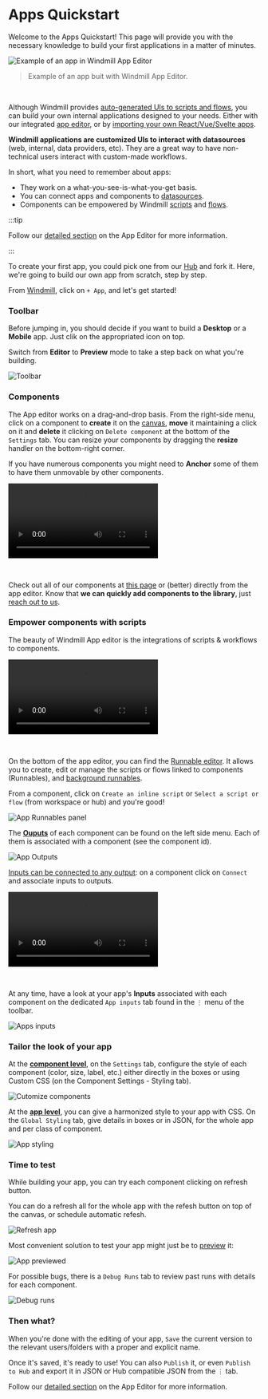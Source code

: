 
# Apps Quickstart

Welcome to the Apps Quickstart! This page will provide you with the necessary knowledge to build your first applications in a matter of minutes.

![Example of an app in Windmill App Editor](./github_app.png "Example of an app in Windmill App Editor")

> Example of an app buit with Windmill App Editor.

<br/>

Although Windmill provides [auto-generated UIs to scripts and flows](../../core_concepts/6_auto_generated_uis/index.mdx), you can build your own internal applications designed to your needs. Either with our integrated [app editor](../../apps/0_app_editor/index.mdx), or by [importing your own React/Vue/Svelte apps](../../react_vue_svelte_apps/index.md).

<div class="grid grid-cols-2 gap-6 mb-4">
	<DocCard
		title="Auto-generated UIs"
		description="Windmill creates auto-generated user interfaces for scripts and flows based on their parameters."
		href="/docs/core_concepts/auto_generated_uis"
		color="orange"
	/>
	<DocCard
		title="App Editor"
		description="Detailed section on Windmill's App Editor"
		href="/docs/apps/app_editor"
		color="orange"
	/>
	<DocCard
		title="Example: E-commerce CRM app"
		description="Tutorial on how to build a CRM with Windmill."
		color="orange"
	/>
</div>

**Windmill applications are customized UIs to interact with datasources** (web, internal, data providers, etc). They are a great way to have non-technical users interact with custom-made workflows.

In short, what you need to remember about apps:

- They work on a what-you-see-is-what-you-get basis.
- You can connect apps and components to [datasources](../../integrations/0_integrations_on_windmill.mdx).
- Components can be empowered by Windmill [scripts](../../getting_started/0_scripts_quickstart/index.mdx) and [flows](../6_flows_quickstart/index.mdx).

:::tip

Follow our [detailed section](../../apps/0_app_editor/index.mdx) on the App Editor for more information.

:::

To create your first app, you could pick one from our [Hub](https://hub.windmill.dev/apps) and fork it. Here, we're going to build our own app from scratch, step by step.

From [Windmill](https://app.windmill.dev/user/login), click on `+ App`, and let's get started!

### Toolbar

Before jumping in, you should decide if you want to build a **Desktop** or a **Mobile** app. Just clik on the appropriated icon on top.

Switch from **Editor** to **Preview** mode to take a step back on what you're building.

![Toolbar](./toolbar.png.webp)

<div class="grid grid-cols-2 gap-6 mb-4">
	<DocCard
		title="Toolbar"
		description="The app toolbar is located at the top of the app editor. It enables you to adjust app settings, toggle between desktop/mobile preview, and debug runs."
		href="/docs/apps/toolbar"
		color="orange"
	/>
</div>

### Components

The App editor works on a drag-and-drop basis. From the right-side menu, click on a component to **create** it on the [canvas](../../apps/1_canvas.mdx), **move** it maintaining a click on it and **delete** it clicking on `Delete component` at the bottom of the `Settings` tab. You can resize your components by dragging the **resize** handler on the bottom-right corner.

If you have numerous components you might need to **Anchor** some of them to have them unmovable by other components.

<video
	className="border-2 rounded-xl object-cover w-full h-full dark:border-gray-800"
	controls
	src="/videos/component_dd.mp4"
/>

<br />

Check out all of our components at [this page](../../apps/4_app_configuration_settings/1_app_component_library.mdx) or (better) directly from the app editor. Know that **we can quickly add components to the library**, just [reach out to us](../../misc/6_getting_help/index.mdx).

<div class="grid grid-cols-2 gap-6 mb-4">
	<DocCard
		title="Component Library"
		description="List of all available components."
		href="/docs/apps/app_configuration_settings/app_component_library"
		color="orange"
	/>
</div>

### Empower components with scripts

The beauty of Windmill App editor is the integrations of scripts & workflows to components.

<video
	className="border-2 rounded-xl object-cover w-full h-full"
	controls
	src="/videos/connecting_components.mp4"
/>

<br/>

On the bottom of the app editor, you can find the [Runnable editor](../../apps/3_app-runnable-panel.mdx). It allows you to create, edit or manage the scripts or flows linked to components (Runnables), and [background runnables](../../apps/3_app-runnable-panel.mdx#background-runnables).

From a component, click on `Create an inline script` or `Select a script or flow` (from workspace or hub) and you're good!

![App Runnables panel](../../assets/apps/0_app_editor/app-runnable-panel.png)

The **[Ouputs](../../apps/2_outputs.mdx)** of each component can be found on the left side menu. Each of them is associated with a component (see the component id).

![App Outputs](../../assets/apps/0_app_editor/app-outputs.png)

[Inputs can be connected to any output](../../apps/2_connecting_components/index.mdx): on a component click on `Connect` and associate inputs to outputs.

<video
	className="border-2 rounded-xl object-cover w-full h-full dark:border-gray-800"
	controls
	src="/videos/connect_outputs.mp4"
/>

<br />

<div class="grid grid-cols-2 gap-6 mb-4">
	<DocCard
		color="orange"
		title="Connecting Components"
		description="The strength of Windmill's app editor is the ability to connect everything together."
		href="/docs/apps/connecting_components"
	/>
</div>

At any time, have a look at your app's **Inputs** associated with each component on the dedicated `App inputs` tab found in the `⋮` menu of the toolbar.

![Apps inputs](./apps_inputs.png.webp)

<div class="grid grid-cols-2 gap-6 mb-4">
	<DocCard
		title="Runnable Editor"
		description="Run Scripts and Flows from your Apps."
		href="/docs/apps/app-runnable-panel"
		color="orange"
	/>
	<DocCard
		title="Outputs Guide"
		description="Manage the outputs of your components."
		href="/docs/apps/outputs"
		color="orange"
	/>
</div>

### Tailor the look of your app

At the **[component level](../../apps/4_app_configuration_settings/4_app_styling.mdx#component-level)**, on the `Settings` tab, configure the style of each component (color, size, label, etc.) either directly in the boxes or using Custom CSS (on the Component Settings - Styling tab).

![Cutomize components](./customize_component.png.webp)

At the **[app level](../../apps/4_app_configuration_settings/4_app_styling.mdx#global-styling)**, you can give a harmonized style to your app with CSS. On the `Global Styling` tab, give details in boxes or in JSON, for the whole app and per class of component.

![App styling](./customize_app.png.webp)

<div class="grid grid-cols-2 gap-6 mb-4">
	<DocCard
		title="Styling"
		description="Customize the styling of your App according to your own graphical standards."
		href="/docs/apps/app_configuration_settings/app_styling"
		color="orange"
	/>
</div>

### Time to test

While building your app, you can try each component clicking on refresh button.

You can do a refresh all for the whole app with the refesh button on top of the canvas, or schedule automatic refesh.

![Refresh app](./refresh_app.png.webp)

Most convenient solution to test your app might just be to [preview](../../apps/0_toolbar.md#preview-mode) it:

![App previewed](./app_previewed.png "App previewed")

For possible bugs, there is a `Debug Runs` tab to review past runs with details for each component.

![Debug runs](./debug_runs.png.webp)

<div class="grid grid-cols-2 gap-6 mb-4">
	<DocCard
		title="Debugging"
		description="Manage bugs of your App."
		href="/docs/apps/app_debugging"
		color="orange"
	/>
</div>

### Then what?

When you're done with the editing of your app, `Save` the current version to the relevant users/folders with a proper and explicit name.

Once it's saved, it's ready to use! You can also `Publish` it, or even `Publish to Hub` and export it in JSON or Hub compatible JSON from the `⋮` tab.

Follow our [detailed section](../../apps/0_app_editor/index.mdx) on the App Editor for more information.

<div class="grid grid-cols-2 gap-6 mb-4">
	<DocCard
		title="Draft and Deploy"
		description="Learn how to draft and deploy apps."
		href="/docs/core_concepts/draft_and_deploy"
		color="orange"
	/>
	<DocCard
		title="App Editor"
		description="Detailed section on Windmill's App Editor"
		href="/docs/apps/app_editor"
		color="orange"
	/>
	<DocCard
		title="Example: E-commerce CRM app"
		description="Tutorial on how to build a CRM with Windmill."
		color="orange"
	/>
</div>
